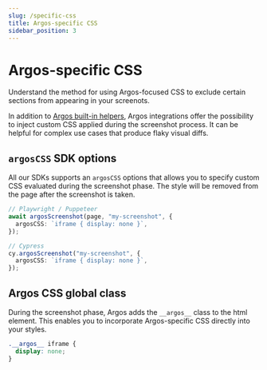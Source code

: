 ```yaml
---
slug: /specific-css
title: Argos-specific CSS
sidebar_position: 3
---
```


# Argos-specific CSS

Understand the method for using Argos-focused CSS to exclude certain sections from appearing in your screenots.

In addition to [Argos built-in helpers](https://argos-ci.com/docs/argos-helpers#helpers), Argos integrations offer the possibility to inject custom CSS applied during the screenshot process. It can be helpful for complex use cases that produce flaky visual diffs.

## `argosCSS` SDK options

All our SDKs supports an `argosCSS` options that allows you to specify custom CSS evaluated during the screenshot phase. The style will be removed from the page after the screenshot is taken.

```ts
// Playwright / Puppeteer
await argosScreenshot(page, "my-screenshot", {
  argosCSS: `iframe { display: none }`,
});

// Cypress
cy.argosScreenshot("my-screenshot", {
  argosCSS: `iframe { display: none }`,
});
```

## Argos CSS global class

During the screenshot phase, Argos adds the `__argos__` class to the html element. This enables you to incorporate Argos-specific CSS directly into your styles.

```css
.__argos__ iframe {
  display: none;
}
```
